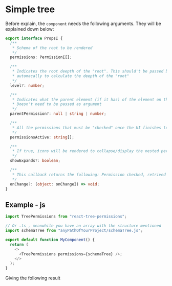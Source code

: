
<Meta title="Tree/Simple" />

# Simple tree

Before explain, the `component` needs the following arguments. They will be explained down below:

```ts
export interface PropsI {
  /**
   * Schema of the root to be rendered
   */
  permissions: PermissionI[];

  /**
   * Indicates the root deepth of the "root". This should't be passed by any circustance as prop. This works
   * automacally to calculate the deepth of the "root"
   */
  level?: number;

  /**
   * Indicates what the parent element (if it has) of the element on the rooth. This is calculated automatically.
   * Doesn't need to be passed as argument
   */
  parentPermission?: null | string | number;

  /**
   * All the permissions that must be "checked" once the UI finishes to render
   */
  permissionsActive: string[];

  /**
   * If true, icons will be rendered to collapse/display the nested permissions
   */
  showExpands?: boolean;

  /**
   * This callback returns the following: Permission checked, retrived permissions and new granted permissions
   */
  onChange?: (object: onChangeI) => void;
}
```

## Example - js

```js
import TreePermissions from "react-tree-permissions";

// Or .ts , meanwhile you have an array with the structure mentioned
import schemaTree from "anyPathOfYourProject/schemaTree.js";

export default function MyComponent() {
  return (
    <>
      <TreePermissions permissions={schemaTree} />;
    </>
  );
}
```

Giving the following result

<TreePermissions permissions={schemaTree} />
